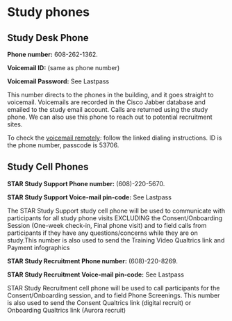 # Study phones

## Study Desk Phone

**Phone number:** 608-262-1362.

**Voicemail ID:** (same as phone number)

**Voicemail Password:** See Lastpass

This number directs to the phones in the building, and it goes straight
to voicemail. Voicemails are recorded in the Cisco Jabber database and
emailed to the study email account. Calls are returned using the study
phone. We can also use this phone to reach out to potential recruitment sites. 

To check the [voicemail
remotely](https://kb.wisc.edu/vs/page.php?id=72655): follow the linked
dialing instructions. ID is the phone number, passcode is 53706.

## Study Cell Phones

**STAR Study Support Phone number:** (608)-220-5670.

**STAR Study Support Voice-mail pin-code:** See Lastpass

The STAR Study Support study cell phone will be used to communicate with participants for all study
phone visits EXCLUDING the Consent/Onboarding Session (One-week check-in, Final phone visit)
and to field calls from participants if they have any questions/concerns
while they are on study.This number is also used to send the Training Video Qualtrics link and Payment infographics 

**STAR Study Recruitment Phone number:** (608)-220-8269.

**STAR Study Recruitment Voice-mail pin-code:** See Lastpass

STAR Study Recruitment cell phone will be used to call participants for the Consent/Onboarding session, and to field Phone Screenings. This number is also used to send the Consent
Qualtrics link (digital recruit) or Onboarding Qualtrics link (Aurora
recruit)
